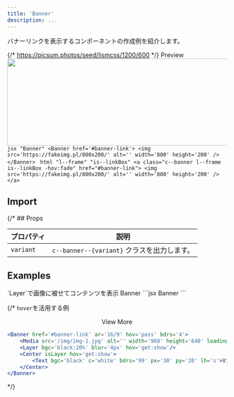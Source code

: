 ```yaml
---
title: 'Banner'
description: ...
---
```





バナーリンクを表示するコンポーネントの作成例を紹介します。


{/* https://picsum.photos/seed/lismcss/1200/600 */}
<Preview>
	<PreviewTitle>Preview</PreviewTitle>
	<PreviewArea p='30'>
		<Banner href='#banner-link'>
			<img src='https://fakeimg.pl/800x200/' alt='' width='800' height='200' />
		</Banner>
	</PreviewArea>
	<PreviewCode slot='tab' label='JSX'>
		```jsx "Banner"
		<Banner href='#banner-link'>
			<img src='https://fakeimg.pl/800x200/' alt='' width='800' height='200' />
		</Banner>
		```
	</PreviewCode>
	<PreviewCode slot='tab' label='HTML'>
		```html "l--frame" "is--linkBox"
		<a class="c--banner l--frame is--linkBox -hov:fade" href="#banner-link">
			<img src='https://fakeimg.pl/800x200/' alt='' width='800' height='200' />
		</a>
		```
	</PreviewCode>
</Preview>


## Import
<ImportSource name='Banner' react astro />


{/* ## Props

| プロパティ | 説明 |
|---|---|
|`variant`| `c--banner--{variant}` クラスを出力します。| */}



## Examples


<Preview>
	<PreviewTitle>`Layer`で画像に被せてコンテンツを表示</PreviewTitle>
	<PreviewArea p='30'>
		<Banner href='#banner-link' ar='4/1' bdrs='4'>
			<Media src='/img/img-3.jpg' alt='' width='960' height='640' loading='lazy' />
			<Layer bgc='black' op='0.5' />
			<Stack isLayer jc='c' g='5' px='40' c='white' lh='s'>
				<Text fz='xl' fw='bold'>Banner</Text>
				<Dummy fz='s' lang='ja' length='s'/>
			</Stack>
		</Banner>
	</PreviewArea>
	<PreviewCode>
		```jsx
		<Banner href='#banner-link' ar='4/1' bdrs='4'>
			<Media src='/img/img-3.jpg' alt='' width='960' height='640' loading='lazy' />
			<Layer bgc='black' op='0.5' />
			<Stack isLayer jc='c' g='5' px='40' c='white' lh='s'>
				<Text fz='xl' fw='bold'>Banner</Text>
				<Dummy fz='s' lang='ja' length='s'/>
			</Stack>
		</Banner>
		```
	</PreviewCode>
</Preview>


{/* <Preview>
	<PreviewTitle>`hover`を活用する例</PreviewTitle>
	<PreviewArea p='30'>
		<Banner href='#banner-link' ar='16/9' hov='pass' bdrs='4'>
			<Media src='/img/img-1.jpg' alt='' width='960' height='640' loading='lazy' />
			<Layer bgc='black:20%' blur='4px' hov='get:show'/>
			<Center isLayer hov='get:show'>
				<Text bgc='black' c='white' bdrs='99' px='30' py='20' lh='s'>View More</Text>
			</Center>
		</Banner>
	</PreviewArea>
<PreviewCode>
```jsx
<Banner href='#banner-link' ar='16/9' hov='pass' bdrs='4'>
	<Media src='/img/img-1.jpg' alt='' width='960' height='640' loading='lazy' />
	<Layer bgc='black:20%' blur='4px' hov='get:show'/>
	<Center isLayer hov='get:show'>
		<Text bgc='black' c='white' bdrs='99' px='30' py='20' lh='s'>View More</Text>
	</Center>
</Banner>
```
</PreviewCode>
</Preview> */}
